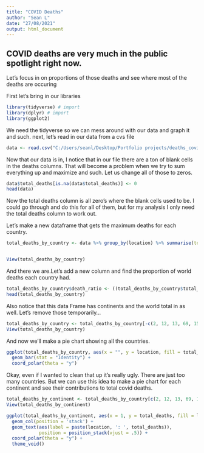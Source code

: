 ---
title: "COVID Deaths"
author: "Sean L"
date: "27/08/2021"
output: html_document
---

## COVID deaths are very much in the public spotlight right now.

Let's focus in on proportions of those deaths and see where most of the deaths are occuring

First let's bring in our libraries

```{r}
library(tidyverse) # import
library(dplyr) # import
library(ggplot2)
```

We need the tidyverse so we can mess around with our data and graph it and such. next, let's read in our data from a cvs file

```{r}
data <- read.csv("C:/Users/seanl/Desktop/Portfolio projects/deaths_covid_data.csv", header=TRUE)

```

Now that our data is in, I notice that in our file there are a ton of blank cells in the deaths columns. That will become a problem when we try to sum everything up and maximize and such. Let us change all of those to zeros.

```{r}
data$total_deaths[is.na(data$total_deaths)] <- 0
head(data)
```

Now the total deaths column is all zero's where the blank cells used to be. I could go through and do this for all of them, but for my analysis I only need the total deaths column to work out.

Let's make a new dataframe that gets the maximum deaths for each country.

```{r}
total_deaths_by_country <- data %>% group_by(location) %>% summarise(total_deaths = max(total_deaths, na.rm = TRUE))


View(total_deaths_by_country)
```

And there we are.Let's add a new column and find the proportion of world deaths each country had.

```{r}
total_deaths_by_country$death_ratio <- ((total_deaths_by_country$total_deaths/4441418)*100) 
head(total_deaths_by_country)
```

Also notice that this data Frame has continents and the world total in as well. Let's remove those temporarily...

```{r}
total_deaths_by_country <- total_deaths_by_country[-c(2, 12, 13, 69, 154, 194, 230),]
View(total_deaths_by_country)
```

And now we'll make a pie chart showing all the countries.

```{r}
ggplot(total_deaths_by_country, aes(x = "", y = location, fill = total_deaths)) +
  geom_bar(stat = "Identity") +
  coord_polar(theta = "y")
```

Okay, even if I wanted to clean that up it's really ugly. There are just too many countries. But we can use this idea to make a pie chart for each continent and see their contributions to total covid deaths.

```{r}
total_deaths_by_continent <- total_deaths_by_country[c(2, 12, 13, 69, 154, 194),]
View(total_deaths_by_continent)
```

```{r}
ggplot(total_deaths_by_continent, aes(x = 1, y = total_deaths, fill = location))+
  geom_col(position = 'stack') +
  geom_text(aes(label = paste(location, ': ', total_deaths)), 
            position = position_stack(vjust = .5)) +
  coord_polar(theta = "y") +
  theme_void()
```

